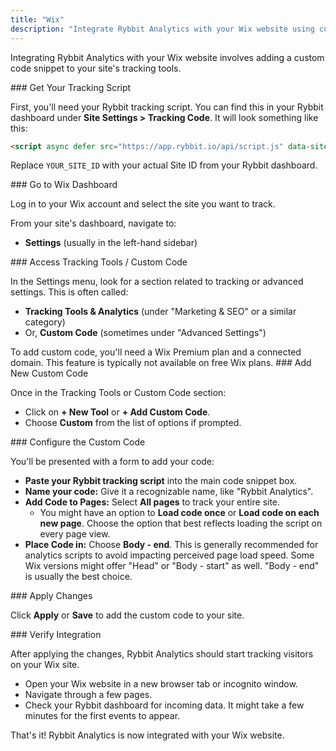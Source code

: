 ```yaml
---
title: "Wix"
description: "Integrate Rybbit Analytics with your Wix website using custom code snippets."
---
```



Integrating Rybbit Analytics with your Wix website involves adding a custom code snippet to your site's tracking tools.

<Steps>
<Step>
### Get Your Tracking Script

First, you'll need your Rybbit tracking script. You can find this in your Rybbit dashboard under **Site Settings > Tracking Code**. It will look something like this:

```html
<script async defer src="https://app.rybbit.io/api/script.js" data-site-id="YOUR_SITE_ID"></script>
```

Replace `YOUR_SITE_ID` with your actual Site ID from your Rybbit dashboard.
</Step>

<Step>
### Go to Wix Dashboard

Log in to your Wix account and select the site you want to track.

From your site's dashboard, navigate to:

- **Settings** (usually in the left-hand sidebar)
</Step>

<Step>
### Access Tracking Tools / Custom Code

In the Settings menu, look for a section related to tracking or advanced settings. This is often called:

- **Tracking Tools & Analytics** (under "Marketing & SEO" or a similar category)
- Or, **Custom Code** (sometimes under "Advanced Settings")

<Callout type="info">
  To add custom code, you'll need a Wix Premium plan and a connected domain. This feature is typically not available on free Wix plans.
</Callout>
</Step>

<Step>
### Add New Custom Code

Once in the Tracking Tools or Custom Code section:

- Click on **+ New Tool** or **+ Add Custom Code**.
- Choose **Custom** from the list of options if prompted.
</Step>

<Step>
### Configure the Custom Code

You'll be presented with a form to add your code:

- **Paste your Rybbit tracking script** into the main code snippet box.
- **Name your code:** Give it a recognizable name, like "Rybbit Analytics".
- **Add Code to Pages:** Select **All pages** to track your entire site.
  - You might have an option to **Load code once** or **Load code on each new page**. Choose the option that best reflects loading the script on every page view.
- **Place Code in:** Choose **Body - end**. This is generally recommended for analytics scripts to avoid impacting perceived page load speed. Some Wix versions might offer "Head" or "Body - start" as well. "Body - end" is usually the best choice.
</Step>

<Step>
### Apply Changes

Click **Apply** or **Save** to add the custom code to your site.
</Step>

<Step>
### Verify Integration

After applying the changes, Rybbit Analytics should start tracking visitors on your Wix site.

- Open your Wix website in a new browser tab or incognito window.
- Navigate through a few pages.
- Check your Rybbit dashboard for incoming data. It might take a few minutes for the first events to appear.
</Step>
</Steps>

That's it! Rybbit Analytics is now integrated with your Wix website.